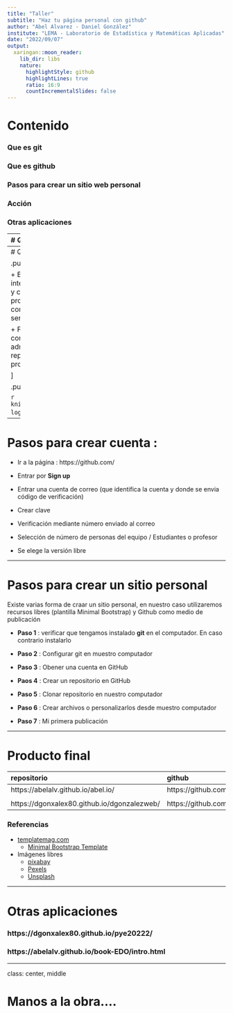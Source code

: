 ```yaml
---
title: "Taller"
subtitle: "Haz tu página personal con github"
author: "Abel Alvarez - Daniel González"
institute: "LEMA - Laboratorio de Estadística y Matemáticas Aplicadas"
date: "2022/09/07"
output:
  xaringan::moon_reader:
    lib_dir: libs
    nature:
      highlightStyle: github
      highlightLines: true
      ratio: 16:9
      countIncrementalSlides: false
---
```


# Contenido

### Que es git

### Que es github

### Pasos para crear un sitio web personal

### Acción

### Otras aplicaciones

---
 # Que es git
 
.pull-left[

```r
knitr::include_graphics("img/git-logo.png")
```

]

.pull-right[

+ Software gratuito para realizar control de versiones a los programadores.

+ Permite el seguimiento de cambios en cualquier conjunto de archivos.

+ Construido por Linus Torvalds en 2005

+ Se descarga de la página : https://git-scm.com/ , dependiedo el sistema operativo (macOS, Windows, Linux/Unix)

+ Por lo general viene preinstalado en los cumputadores ( para saberlos se puede digitar en la terminal : `git --version`)

]

---
# Que es GitHub

.pull-left[

+ Es un servicio de alojamiento de  internet para el desarrollo de software y control de versiones (red social de progrmadores). Recientemente fué comprada por Microsof y mantiene su servicio gratuito.

+ Funciona como una cuenta de correo que hay que crear y administrar, sobre la cual se abren repositorio para manejar nuestros proyectos. 

]

.pull-right[

```r
knitr::include_graphics("img/github-logo.png")
```
]  

---

#  Pasos para crear cuenta :

  + Ir a la página : https://github.com/
  
  + Entrar por **Sign up**

  + Entrar una cuenta de correo (que identifica la cuenta y donde se envia código de verificación) 

  + Crear clave

  + Verificación mediante número enviado al correo 

  + Selección de número de personas del equipo / Estudiantes o profesor

  + Se elege la versión libre

---

# Pasos para crear un sitio personal

Existe varias forma de craar un sitio personal, en nuestro caso utilizaremos recursos libres (plantilla Minimal Bootstrap)  y Github como medio de publicación

 + **Paso 1** : verificar que tengamos instalado **git** en el computador. En caso contrario instalarlo
 
 + **Paso 2** : Configurar git en muestro computador
 
 + **Paso 3** : Obener una cuenta en GitHub
 
 + **Paos 4** : Crear un repositorio en GitHub
 
 + **Paso 5** : Clonar repositorio en nuestro computador
 
 + **Paso 6** : Crear archivos o personalizarlos desde muestro computador
 
 + **Paso 7** : Mi primera publicación  

---

# Producto final


|repositorio                                   | github                               |
|:---------------------------------------------|:-------------------------------------|
|https://abelalv.github.io/abel.io/            | https://github.com/abelalv/abel.io/  |  
|                                              |                                      |
|https://dgonxalex80.github.io/dgonzalezweb/   | https://github.com/dgonxalex80       |

### Referencias

+ [templatemag.com](https://templatemag.com/)
  + [Minimal Bootstrap Template](https://templatemag.com/minimal-bootstrap-template/#google_vignette)
  

+ Imágenes libres
  + [pixabay](https://pixabay.com/)
  + [Pexels](https://www.pexels.com/es-es/)
  + [Unsplash](https://unsplash.com/es)
  
---

# Otras aplicaciones

### https://dgonxalex80.github.io/pye20222/

### https://abelalv.github.io/book-EDO/intro.html



---
class: center, middle

# Manos a la obra....
